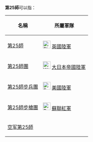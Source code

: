 '''第25師'''可以指：

{| class=wikitable
|-
!名稱||所屬軍隊
|-
|[[第25師_(英國)|第25師]]||[[File:Flag_of_the_British_Army.svg|25px]] [[英國陸軍|英國陸軍]]
|-
|[[第25師團|第25師團]]||[[File:War_flag_of_the_Imperial_Japanese_Army.svg|25px]] [[大日本帝國陸軍|大日本帝國陸軍]]
|-
|[[第25師步兵團|第25師步兵團]]||[[File:Emblem_of_the_United_States_Department_of_the_Army.svg|25px]] [[美國陸軍|美國陸軍]]
|-
|[[第25師步槍團|第25師步槍團]]||[[File:Red_Army_flag.svg|25px]] [[蘇聯紅軍|蘇聯紅軍]]
|-
|[[空军第25師_(中國)|空军第25師]]||<!-- 檔案不存在 [[File:China_air_force;_air_service|25px]] -->
|}
{{Disambiguation|cat=数字中文混合消歧义}}